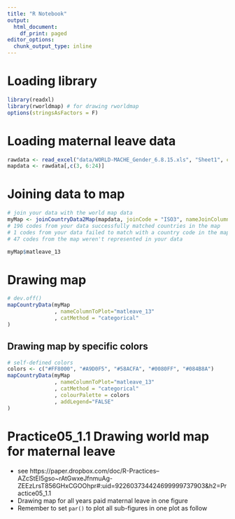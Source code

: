 ```yaml
---
title: "R Notebook"
output:
  html_document:
    df_print: paged
editor_options:
  chunk_output_type: inline
---
```



# Loading library
```r
library(readxl)
library(rworldmap) # for drawing rworldmap
options(stringsAsFactors = F)
```

# Loading maternal leave data
```r
rawdata <- read_excel("data/WORLD-MACHE_Gender_6.8.15.xls", "Sheet1", col_names=T)
mapdata <- rawdata[,c(3, 6:24)]
```



# Joining data to map

```r
# join your data with the world map data
myMap <- joinCountryData2Map(mapdata, joinCode = "ISO3", nameJoinColumn = "iso3")
# 196 codes from your data successfully matched countries in the map
# 1 codes from your data failed to match with a country code in the map
# 47 codes from the map weren't represented in your data

myMap$matleave_13
```


# Drawing map
```r
# dev.off()
mapCountryData(myMap
               , nameColumnToPlot="matleave_13"
               , catMethod = "categorical"
)
```


## Drawing map by specific colors
```r
# self-defined colors
colors <- c("#FF8000", "#A9D0F5", "#58ACFA", "#0080FF", "#084B8A")
mapCountryData(myMap
			   , nameColumnToPlot="matleave_13"
			   , catMethod = "categorical"
			   , colourPalette = colors
			   , addLegend="FALSE"
)

```



# Practice05_1.1 Drawing world map for maternal leave
- see https://paper.dropbox.com/doc/R-Practices--AZcStEI5gso~rAtGwxeJfnmuAg-ZEEzLrsT856GHxCGOOhpr#:uid=922603734424699999737903&h2=Practice05_1.1
- Drawing map for all years paid maternal leave in one figure
- Remember to set `par()` to plot all sub-figures in one plot as follow

```r

```

